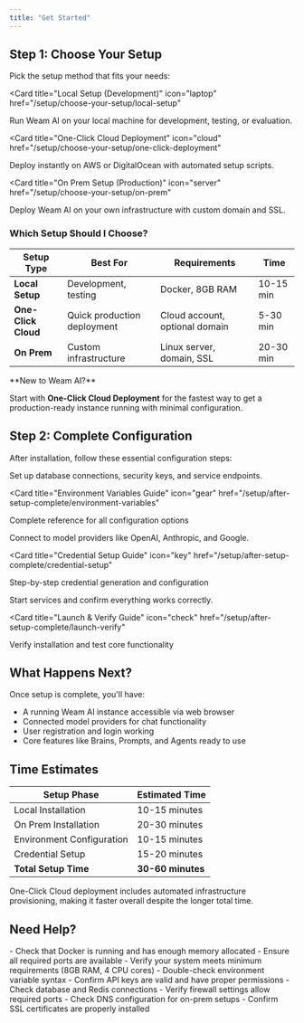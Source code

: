 ```yaml
---
title: "Get Started"
---
```


## Step 1: Choose Your Setup

Pick the setup method that fits your needs:

<CardGroup cols={2}>

<Card
  title="Local Setup (Development)"
  icon="laptop"
  href="/setup/choose-your-setup/local-setup"
>
  Run Weam AI on your local machine for development, testing, or evaluation.
</Card>

<Card
  title="One-Click Cloud Deployment"
  icon="cloud"
  href="/setup/choose-your-setup/one-click-deployment"
>
  Deploy instantly on AWS or DigitalOcean with automated setup scripts.
</Card>

<Card
  title="On Prem Setup (Production)"
  icon="server"
  href="/setup/choose-your-setup/on-prem"
>
  Deploy Weam AI on your own infrastructure with custom domain and SSL.
</Card>

</CardGroup>

### Which Setup Should I Choose?

| Setup Type | Best For | Requirements | Time |
|------------|----------|--------------|------|
| **Local Setup** | Development, testing | Docker, 8GB RAM | 10-15 min |
| **One-Click Cloud** | Quick production deployment | Cloud account, optional domain | 5-30 min |
| **On Prem** | Custom infrastructure | Linux server, domain, SSL | 20-30 min |

<Tip>
**New to Weam AI?** 

Start with **One-Click Cloud Deployment** for the fastest way to get a production-ready instance running with minimal configuration.
</Tip>


## Step 2: Complete Configuration

After installation, follow these essential configuration steps:

<Steps>

<Step title="Configure Environment Variables">
Set up database connections, security keys, and service endpoints.

<Card
  title="Environment Variables Guide"
  icon="gear"
  href="/setup/after-setup-complete/environment-variables"
>
  Complete reference for all configuration options
</Card>
</Step>

<Step title="Add Your Credentials">
Connect to model providers like OpenAI, Anthropic, and Google.

<Card
  title="Credential Setup Guide"
  icon="key"
  href="/setup/after-setup-complete/credential-setup"
>
  Step-by-step credential generation and configuration
</Card>
</Step>

<Step title="Launch and Verify">
Start services and confirm everything works correctly.

<Card
  title="Launch & Verify Guide"
  icon="check"
  href="/setup/after-setup-complete/launch-verify"
>
  Verify installation and test core functionality
</Card>
</Step>

</Steps>

## What Happens Next?

Once setup is complete, you'll have:

- A running Weam AI instance accessible via web browser
- Connected model providers for chat functionality
- User registration and login working
- Core features like Brains, Prompts, and Agents ready to use

## Time Estimates

| Setup Phase | Estimated Time |
|-------------|----------------|
| Local Installation | 10-15 minutes |
| On Prem Installation | 20-30 minutes |
| Environment Configuration | 10-15 minutes |
| Credential Setup | 15-20 minutes |
| **Total Setup Time** | **30-60 minutes** |

<Note>
One-Click Cloud deployment includes automated infrastructure provisioning, making it faster overall despite the longer total time.
</Note>

## Need Help?

<AccordionGroup>

<Accordion title="Installation Issues">
- Check that Docker is running and has enough memory allocated
- Ensure all required ports are available
- Verify your system meets minimum requirements (8GB RAM, 4 CPU cores)
</Accordion>

<Accordion title="Configuration Problems">
- Double-check environment variable syntax
- Confirm API keys are valid and have proper permissions
- Check database and Redis connections
</Accordion>

<Accordion title="Access Issues">
- Verify firewall settings allow required ports
- Check DNS configuration for on-prem setups
- Confirm SSL certificates are properly installed
</Accordion>

</AccordionGroup>
